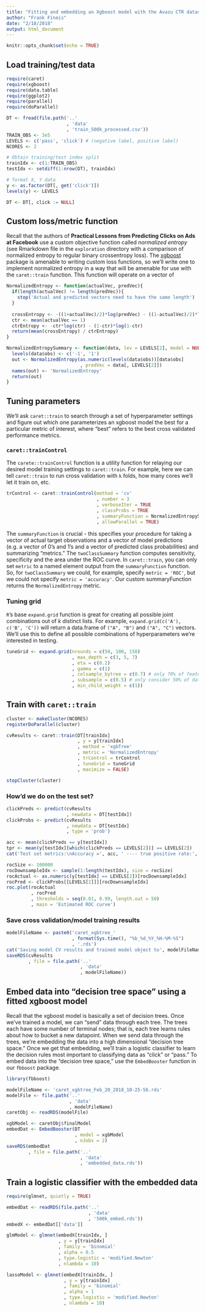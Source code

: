 ```yaml
---
title: "Fitting and embedding an Xgboost model with the Avazu CTR dataset."
author: "Frank Fineis"
date: "2/18/2018"
output: html_document
---
```


```r
knitr::opts_chunk$set(echo = TRUE)
```

## Load training/test data
```r
require(caret)
require(xgboost)
require(data.table)
require(ggplot2)
require(parallel)
require(doParallel)

DT <- fread(file.path('..'
                      , 'data'
                      , 'train_500k_processed.csv'))
TRAIN_OBS <- 3e5
LEVELS <- c('pass', 'click') # (negative label, positive label)
NCORES <- 2

# Obtain training/test index split
trainIdx <- c(1:TRAIN_OBS)
testIdx <- setdiff(1:nrow(DT), trainIdx)

# format X, Y data
y <- as.factor(DT[, get('click')])
levels(y) <- LEVELS

DT <- DT[, click := NULL]
```

## Custom loss/metric function
Recall that the authors of **Practical Lessons from Predicting Clicks on Ads at Facebook** use a custom objective function called *normalized entropy* (see Rmarkdown file in the `exploration` directory with a comparison of normalized entropy to regular binary crossentropy loss). The [xgboost](https://cran.r-project.org/web/packages/xgboost/vignettes/xgboostPresentation.html) package is amenable to writing custom loss functions, so we'll write one to implement normalized entropy in a way that will be amenable for use with the `caret::train` function. This function will operate on a vector of 

```r
NormalizedEntropy <- function(actualVec, predVec){
  if(length(actualVec) != length(predVec)){
    stop('Actual and predicted vectors need to have the same length')
  }
  
  crossEntropy <- -((1+actualVec)/2)*log(predVec) - ((1-actualVec)/2)*log(1-predVec)
  ctr <- mean(actualVec == 1)
  ctrEntropy <- -ctr*log(ctr) - (1-ctr)*log(1-ctr)
  return(mean(crossEntropy) / ctrEntropy)
}

NormalizedEntropySummary <- function(data, lev = LEVELS[2], model = NULL){
  levels(data$obs) <- c('-1', '1')
  out <- NormalizedEntropy(as.numeric(levels(data$obs))[data$obs]
                           , predVec = data[, LEVELS[2]])
  names(out) <- 'NormalizedEntropy'
  return(out)
}
```




## Tuning parameters

We'll ask `caret::train` to search through a set of hyperparameter settings and figure out which one parameterizes an xgboost model the best for a particular metric of interest, where "best" refers to the best cross validated performance metrics.

### `caret::trainControl`
The `carete::trainControl` function is a utility function for relaying our desired model training settings to `caret::train`. For example, here we can tell `caret::train` to run cross validation with `k` folds, how many cores we'll let it train on, etc.
```r
trControl <- caret::trainControl(method = 'cv'
                                 , number = 3
                                 , verboseIter = TRUE
                                 , classProbs = TRUE
                                 , summaryFunction = NormalizedEntropySummary
                                 , allowParallel = TRUE)
```

The `summaryFunction` is crucial - this specifies your procedure for taking a vector of actual target observations and a vector of model predictions (e.g. a vector of 0's and 1's and a vector of predicted class probabilities) and summarizing  "metrics." The `twoClassSummary` function computes sensitivity, specificity and the area under the ROC curve. In `caret::train`, you can only set `metric` to a named element output from the `summaryFunction` function. So, for `twoClassSummary` we could, for example, specify `metric = 'ROC'`, but we could not specify `metric = 'accuracy'`. Our custom summaryFunction returns the `NormalizedEntropy` metric.

### Tuning grid
`R`'s base `expand.grid` function is great for creating all possible joint combinations out of $k$ distinct lists. For example, `expand.grid(c('A'), c('B', 'C'))` will return a data.frame of `("A", "B")` and `("A", "C")` vectors. We'll use this to define all possible combinations of hyperparameters we're interested in testing.

```r
tuneGrid <- expand.grid(nrounds = c(50, 100, 150)
                        , max_depth = c(3, 5, 7)
                        , eta = c(0.2)
                        , gamma = c(1)
                        , colsample_bytree = c(0.7) # only 70% of features to be considered when building a learner
                        , subsample = c(0.5) # only consider 50% of data when building a learner
                        , min_child_weight = c(1))

```


## Train with `caret::train`
```r
cluster <- makeCluster(NCORES)
registerDoParallel(cluster)

cvResults <- caret::train(DT[trainIdx]
                          , y = y[trainIdx]
                          , method = 'xgbTree'
                          , metric = 'NormalizedEntropy'
                          , trControl = trControl
                          , tuneGrid = tuneGrid
                          , maximize = FALSE)

stopCluster(cluster)
```

### How'd we do on the test set?
```r
clickPreds <- predict(cvResults
                      , newdata = DT[testIdx])
clickProbs <- predict(cvResults
                      , newdata = DT[testIdx]
                      , type = 'prob')

acc <- mean(clickPreds == y[testIdx])
tpr <- mean(y[testIdx][which(clickPreds == LEVELS[2])] == LEVELS[2])
cat('Test set metrics:\nAccuracy =', acc, ' ---- true positive rate:', tpr)

rocSize <- 100000
rocDownsampleIdx <- sample(1:length(testIdx), size = rocSize)
rocActual <- as.numeric(y[testIdx] == LEVELS[2])[rocDownsampleIdx]
rocPred <- clickProbs[[LEVELS[2]]][rocDownsampleIdx]
roc.plot(rocActual
         , rocPred
         , thresholds = seq(0.01, 0.99, length.out = 50)
         , main = 'Estimated ROC curve')
```

### Save cross validation/model training results
```r
modelFileName <- paste0('caret_xgbtree_'
                        , format(Sys.time(), "%b_%d_%Y_%H-%M-%S")
                        , '.rds')
cat('Saving model CV results and trained model object to', modelFileName, '\n')
saveRDS(cvResults
        , file = file.path('..'
                           , 'data'
                           , modelFileName))
```


## Embed data into "decision tree space" using a fitted xgboost model
Recall that the xgboost model is basically a set of decision trees. Once we've trained a model, we can "send" data through each tree. The trees each have some number of terminal nodes; that is, each tree learns rules about how to bucket a new datapoint. When we send data through the trees, we're embedding the data into a high dimensional "decision tree space." Once we get that embedding, we'll train a logistic classifier to learn the decision rules most important to classifying data as "click" or "pass." To embed data into the "decision tree space," use the `EmbedBooster` function in our `fbboost` package.

```r
library(fbboost)

modelFileName <- 'caret_xgbtree_Feb_20_2018_10-25-56.rds'
modelFile <- file.path('..'
                       , 'data'
                       , modelFileName)
caretObj <- readRDS(modelFile)

xgbModel <- caretObj$finalModel
embedDat <- EmbedBooster(DT
                         , model = xgbModel
                         , nJobs = 2)
saveRDS(embedDat
        , file = file.path('..'
                           , 'data'
                           , 'embedded_data.rds'))
```

## Train a logistic classifier with the embedded data
```r
require(glmnet, quietly = TRUE)

embedDat <- readRDS(file.path('..'
                              , 'data'
                              , '500k_embed.rds'))
embedX <- embedDat[['data']]

glmModel <- glmnet(embedX[trainIdx, ]
                   , y = y[trainIdx]
                   , family = 'binomial'
                   , alpha = 0.5
                   , type.logistic = 'modified.Newton'
                   , nlambda = 10)

lassoModel <- glmnet(embedX[trainIdx, ]
                     , y = y[trainIdx]
                     , family = 'binomial'
                     , alpha = 1
                     , type.logistic = 'modified.Newton'
                     , nlambda = 10)
```


